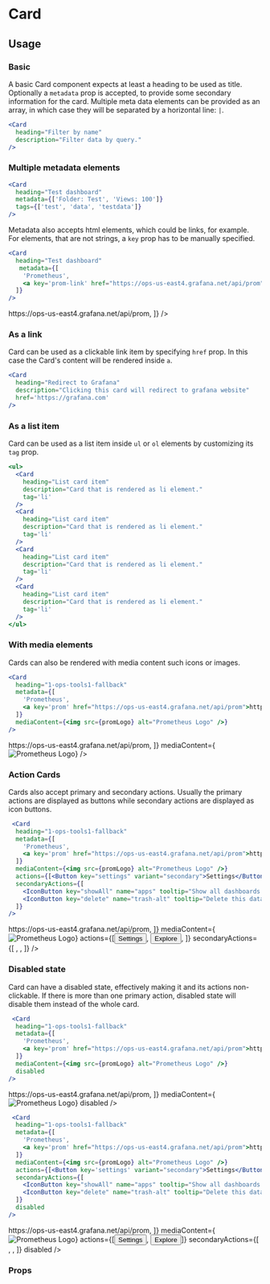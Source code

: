 
<Meta title="MDX/Card" component={Card}/>

# Card

## Usage

### Basic
A basic Card component expects at least a heading to be used as title. Optionally a `metadata` prop is accepted, to provide some secondary information for the card. Multiple meta data elements can be provided as an array, in which case they will be separated by a horizontal line: `|`.
```jsx
<Card
  heading="Filter by name"
  description="Filter data by query."
/>
```
<Preview>
  <Card
    heading="Filter by name"
    description="Filter data by query."
  />
</Preview>


### Multiple metadata elements

```jsx
<Card
  heading="Test dashboard"
  metadata={['Folder: Test', 'Views: 100']}
  tags={['test', 'data', 'testdata']}
/>
```

<Preview>
  <Card
    heading="Test dashboard"
    metadata={['Folder: Test', 'Views: 100']}
    tags={['test', 'data', 'testdata']}
  />
</Preview>

Metadata also accepts html elements, which could be links, for example. For elements, that are not strings, a `key` prop has to be manually specified.

```jsx
<Card
  heading="Test dashboard"
   metadata={[
    'Prometheus',
    <a key='prom-link' href="https://ops-us-east4.grafana.net/api/prom">https://ops-us-east4.grafana.net/api/prom</a>,
  ]}
/>
```

<Preview>
  <Card
    heading="Test dashboard"
    metadata={[
      'Prometheus',
      <a key='prom-link-2' href="https://ops-us-east4.grafana.net/api/prom">https://ops-us-east4.grafana.net/api/prom</a>,
    ]}
  />
</Preview>

### As a link
Card can be used as a clickable link item by specifying `href` prop. In this case the Card's content will be rendered inside `a`.

```jsx
<Card
  heading="Redirect to Grafana"
  description="Clicking this card will redirect to grafana website"
  href='https://grafana.com'
/>
```
<Preview>
  <Card
    heading="Redirect to Grafana"
    description="Clicking this card will redirect to grafana website"
    href='https://grafana.com'
  />
</Preview>

### As a list item

Card can be used as a list item inside `ul` or `ol` elements by customizing its `tag` prop.

```jsx
<ul>
  <Card
    heading="List card item"
    description="Card that is rendered as li element."
    tag='li'
  />
  <Card
    heading="List card item"
    description="Card that is rendered as li element."
    tag='li'
  />
  <Card
    heading="List card item"
    description="Card that is rendered as li element."
    tag='li'
  />
  <Card
    heading="List card item"
    description="Card that is rendered as li element."
    tag='li'
  />
</ul>
```
<Preview>
  <ul style={{padding: '20px', maxWidth: '800px'}}>
    <Card
      key={1}
      heading="List card item"
      description="Card that is rendered as li element."
      tag='li'
    />
    <Card
      key={2}
      heading="List card item"
      description="Card that is rendered as li element."
      tag='li'
    />
    <Card
      key={3}
      heading="List card item"
      description="Card that is rendered as li element."
      tag='li'
    />
    <Card
      key={4}
      heading="List card item"
      description="Card that is rendered as li element."
      tag='li'
    />
  </ul>
</Preview>

### With media elements

Cards can also be rendered with media content such icons or images.

```jsx
<Card
  heading="1-ops-tools1-fallback"
  metadata={[
    'Prometheus',
    <a key='prom' href="https://ops-us-east4.grafana.net/api/prom">https://ops-us-east4.grafana.net/api/prom</a>,
  ]}
  mediaContent={<img src={promLogo} alt="Prometheus Logo" />}
/>
```

<Preview>
  <Card
    heading="1-ops-tools1-fallback"
    metadata={[
      'Prometheus',
      <a key='link' href="https://ops-us-east4.grafana.net/api/prom">https://ops-us-east4.grafana.net/api/prom</a>,
    ]}
    mediaContent={<img src={promLogo} alt="Prometheus Logo" />}
  />
</Preview>

### Action Cards

Cards also accept primary and secondary actions. Usually the primary actions are displayed as buttons while secondary actions are displayed as icon buttons.

```jsx
 <Card
  heading="1-ops-tools1-fallback"
  metadata={[
    'Prometheus',
    <a key='prom' href="https://ops-us-east4.grafana.net/api/prom">https://ops-us-east4.grafana.net/api/prom</a>,
  ]}
  mediaContent={<img src={promLogo} alt="Prometheus Logo" />}
  actions={[<Button key="settings" variant="secondary">Settings</Button>, <Button key="explore" variant="secondary">Explore</Button>]}
  secondaryActions={[
    <IconButton key="showAll" name="apps" tooltip="Show all dashboards for this data source" />,
    <IconButton key="delete" name="trash-alt" tooltip="Delete this data source" />,
  ]}
/>
```

<Preview>
  <Card
    heading="1-ops-tools1-fallback"
    metadata={[
      'Prometheus',
      <a key='prom-link-3' href="https://ops-us-east4.grafana.net/api/prom">https://ops-us-east4.grafana.net/api/prom</a>,
    ]}
    mediaContent={<img src={promLogo} alt="Prometheus Logo" />}
    actions={[<Button key="settings" variant="secondary">
        Settings
      </Button>,
      <Button key="explore" variant="secondary">
        Explore
      </Button>,
    ]}
    secondaryActions={[
      <IconButton key="showAll" name="apps" tooltip="Show all dashboards for this data source" />,
      <IconButton key="delete" name="trash-alt" tooltip="Delete this data source" />,
    ]}
  />
</Preview>

### Disabled state

Card can have a disabled state, effectively making it and its actions non-clickable. If there is more than one primary action, disabled state will disable them instead of the whole card.

```jsx
 <Card
  heading="1-ops-tools1-fallback"
  metadata={[
    'Prometheus',
    <a key='prom' href="https://ops-us-east4.grafana.net/api/prom">https://ops-us-east4.grafana.net/api/prom</a>,
  ]}
  mediaContent={<img src={promLogo} alt="Prometheus Logo" />}
  disabled
/>
```

<Preview>
  <Card
    heading="1-ops-tools1-fallback"
    metadata={[
      'Prometheus',
      <a key='prom' href="https://ops-us-east4.grafana.net/api/prom">https://ops-us-east4.grafana.net/api/prom</a>,
    ]}
    mediaContent={<img src={promLogo} alt="Prometheus Logo" />}
    disabled
  />
</Preview>

```jsx
 <Card
  heading="1-ops-tools1-fallback"
  metadata={[
    'Prometheus',
    <a key='prom' href="https://ops-us-east4.grafana.net/api/prom">https://ops-us-east4.grafana.net/api/prom</a>,
  ]}
  mediaContent={<img src={promLogo} alt="Prometheus Logo" />}
  actions={[<Button key='settings' variant="secondary">Settings</Button>, <Button key='explore' variant="secondary">Explore</Button>]}
  secondaryActions={[
    <IconButton key="showAll" name="apps" tooltip="Show all dashboards for this data source" />,
    <IconButton key="delete" name="trash-alt" tooltip="Delete this data source" />,
  ]}
  disabled
/>
```

<Preview>
  <Card
    heading="1-ops-tools1-fallback"
    metadata={[
      'Prometheus',
      <a key='prom' href="https://ops-us-east4.grafana.net/api/prom">https://ops-us-east4.grafana.net/api/prom</a>,
    ]}
    mediaContent={<img src={promLogo} alt="Prometheus Logo" />}
    actions={[<Button key='settings' variant="secondary">Settings</Button>, <Button key='explore' variant="secondary">Explore</Button>]}
    secondaryActions={[
      <IconButton key="showAll" name="apps" tooltip="Show all dashboards for this data source" />,
      <IconButton key="delete" name="trash-alt" tooltip="Delete this data source" />,
    ]}
    disabled
  />
</Preview>


### Props
<Props of={Card}/>

